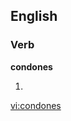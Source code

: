 
==English==

===Verb===
'''condones'''

# {{third-person singular of|[[condone]]}}

[[vi:condones]]